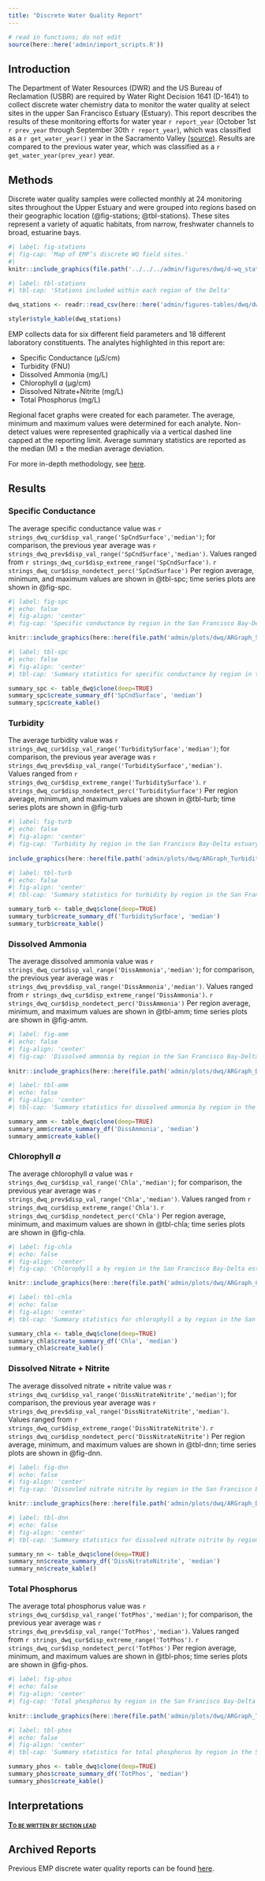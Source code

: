 ```yaml
---
title: "Discrete Water Quality Report"
---
```


```r
# read in functions; do not edit
source(here::here('admin/import_scripts.R'))
```

## Introduction

The Department of Water Resources (DWR) and the US Bureau of Reclamation (USBR) are required by Water Right Decision 1641 (D-1641) to collect discrete water chemistry data to monitor the water quality at select sites in the upper San Francisco Estuary (Estuary). This report describes the results of these monitoring efforts for water year `r report_year` (October 1st `r prev_year` through September 30th `r report_year`), which was classified as a `r get_water_year()` year in the Sacramento Valley [(source)](https://cdec.water.ca.gov/reportapp/javareports?name=WSIHIST). Results are compared to the previous water year, which was classified as a `r get_water_year(prev_year)` year.

## Methods

Discrete water quality samples were collected monthly at 24 monitoring sites throughout the Upper Estuary and were grouped into regions based on their geographic location (@fig-stations; @tbl-stations). These sites represent a variety of aquatic habitats, from narrow, freshwater channels to broad, estuarine bays.

```r
#| label: fig-stations
#| fig-cap: 'Map of EMP’s discrete WQ field sites.'
#| 
knitr::include_graphics(file.path('../../../admin/figures/dwq/d-wq_station_map.jpg'))
```

```r
#| label: tbl-stations
#| tbl-cap: 'Stations included within each region of the Delta'

dwq_stations <- readr::read_csv(here::here('admin/figures-tables/dwq/dwq-stations.csv'))

styler$style_kable(dwq_stations)
```

EMP collects data for six different field parameters and 18 different laboratory constituents. The analytes highlighted in this report are:

-   Specific Conductance (μS/cm)
-   Turbidity (FNU)
-   Dissolved Ammonia (mg/L)
-   Chlorophyll *a* (μg/cm)
-   Dissolved Nitrate+Nitrite (mg/L)
-   Total Phosphorus (mg/L)

Regional facet graphs were created for each parameter. The average, minimum and maximum values were determined for each analyte. Non-detect values were represented graphically via a vertical dashed line capped at the reporting limit. Average summary statistics are reported as the median (M) ± the median average deviation.

For more in-depth methodology, see [here](https://portal.edirepository.org/nis/metadataviewer?packageid=edi.1320.6).

## Results

### Specific Conductance

The average specific conductance value was `r strings_dwq_cur$disp_val_range('SpCndSurface','median')`; for comparison, the previous year average was `r strings_dwq_prev$disp_val_range('SpCndSurface','median')`. Values ranged from `r strings_dwq_cur$disp_extreme_range('SpCndSurface')`. `r strings_dwq_cur$disp_nondetect_perc('SpCndSurface')` Per region average, minimum, and maximum values are shown in @tbl-spc; time series plots are shown in @fig-spc.

```r
#| label: fig-spc
#| echo: false
#| fig-align: 'center'
#| fig-cap: 'Specific conductance by region in the San Francisco Bay-Delta estuary.'

knitr::include_graphics(here::here(file.path('admin/plots/dwq/ARGraph_SpCndSurface.jpg')))
```

:::: {.content-visible when-format="html"}

```r
#| label: tbl-spc
#| echo: false
#| fig-align: 'center'
#| tbl-cap: 'Summary statistics for specific conductance by region in the San Francisco Bay-Delta estuary.'

summary_spc <- table_dwq$clone(deep=TRUE)
summary_spc$create_summary_df('SpCndSurface', 'median')
summary_spc$create_kable()
```

::::

### Turbidity

The average turbidity value was `r strings_dwq_cur$disp_val_range('TurbiditySurface','median')`; for comparison, the previous year average was `r strings_dwq_prev$disp_val_range('TurbiditySurface','median')`. Values ranged from `r strings_dwq_cur$disp_extreme_range('TurbiditySurface')`. `r strings_dwq_cur$disp_nondetect_perc('TurbiditySurface')` Per region average, minimum, and maximum values are shown in @tbl-turb; time series plots are shown in @fig-turb

```r
#| label: fig-turb
#| echo: false
#| fig-align: 'center'
#| fig-cap: 'Turbidity by region in the San Francisco Bay-Delta estuary.'
 
include_graphics(here::here(file.path('admin/plots/dwq/ARGraph_TurbiditySurface.jpg')))
```

:::: {.content-visible when-format="html"}

```r
#| label: tbl-turb
#| echo: false
#| fig-align: 'center'
#| tbl-cap: 'Summary statistics for turbidity by region in the San Francisco Bay-Delta estuary.'

summary_turb <- table_dwq$clone(deep=TRUE)
summary_turb$create_summary_df('TurbiditySurface', 'median')
summary_turb$create_kable()
```

::::

### Dissolved Ammonia

The average dissolved ammonia value was `r strings_dwq_cur$disp_val_range('DissAmmonia','median')`; for comparison, the previous year average was `r strings_dwq_prev$disp_val_range('DissAmmonia','median')`. Values ranged from `r strings_dwq_cur$disp_extreme_range('DissAmmonia')`. `r strings_dwq_cur$disp_nondetect_perc('DissAmmonia')` Per region average, minimum, and maximum values are shown in @tbl-amm; time series plots are shown in @fig-amm.

```r
#| label: fig-amm
#| echo: false
#| fig-align: 'center'
#| fig-cap: 'Dissolved ammonia by region in the San Francisco Bay-Delta estuary.'
 
knitr::include_graphics(here::here(file.path('admin/plots/dwq/ARGraph_DissAmmonia.jpg')))
```

:::: {.content-visible when-format="html"}

```r
#| label: tbl-amm
#| echo: false
#| fig-align: 'center'
#| tbl-cap: 'Summary statistics for dissolved ammonia by region in the San Francisco Bay-Delta estuary.'

summary_amm <- table_dwq$clone(deep=TRUE)
summary_amm$create_summary_df('DissAmmonia', 'median')
summary_amm$create_kable()
```

::::

### Chlorophyll *a*

The average chlorophyll *a* value was `r strings_dwq_cur$disp_val_range('Chla','median')`; for comparison, the previous year average was `r strings_dwq_prev$disp_val_range('Chla','median')`. Values ranged from `r strings_dwq_cur$disp_extreme_range('Chla')`. `r strings_dwq_cur$disp_nondetect_perc('Chla')` Per region average, minimum, and maximum values are shown in @tbl-chla; time series plots are shown in @fig-chla.

```r
#| label: fig-chla
#| echo: false
#| fig-align: 'center'
#| fig-cap: 'Chlorophyll a by region in the San Francisco Bay-Delta estuary.'

knitr::include_graphics(here::here(file.path('admin/plots/dwq/ARGraph_Chla.jpg')))
```

:::: {.content-visible when-format="html"}

```r
#| label: tbl-chla
#| echo: false
#| fig-align: 'center'
#| tbl-cap: 'Summary statistics for chlorophyll a by region in the San Francisco Bay-Delta estuary.'

summary_chla <- table_dwq$clone(deep=TRUE)
summary_chla$create_summary_df('Chla', 'median')
summary_chla$create_kable()
```

::::

### Dissolved Nitrate + Nitrite

The average dissolved nitrate + nitrite value was `r strings_dwq_cur$disp_val_range('DissNitrateNitrite','median')`; for comparison, the previous year average was `r strings_dwq_prev$disp_val_range('DissNitrateNitrite','median')`. Values ranged from `r strings_dwq_cur$disp_extreme_range('DissNitrateNitrite')`. `r strings_dwq_cur$disp_nondetect_perc('DissNitrateNitrite')` Per region average, minimum, and maximum values are shown in @tbl-dnn; time series plots are shown in @fig-dnn.

```r
#| label: fig-dnn
#| echo: false
#| fig-align: 'center'
#| fig-cap: 'Dissovled nitrate nitrite by region in the San Francisco Bay-Delta estuary.'

knitr::include_graphics(here::here(file.path('admin/plots/dwq/ARGraph_DissNitrateNitrite.jpg')))
```

:::: {.content-visible when-format="html"}

```r
#| label: tbl-dnn
#| echo: false
#| fig-align: 'center'
#| tbl-cap: 'Summary statistics for dissolved nitrate nitrite by region in the San Francisco Bay-Delta estuary.'

summary_nn <- table_dwq$clone(deep=TRUE)
summary_nn$create_summary_df('DissNitrateNitrite', 'median')
summary_nn$create_kable()
```

::::

### Total Phosphorus

The average total phosphorus value was `r strings_dwq_cur$disp_val_range('TotPhos','median')`; for comparison, the previous year average was `r strings_dwq_prev$disp_val_range('TotPhos','median')`. Values ranged from `r strings_dwq_cur$disp_extreme_range('TotPhos')`. `r strings_dwq_cur$disp_nondetect_perc('TotPhos')` Per region average, minimum, and maximum values are shown in @tbl-phos; time series plots are shown in @fig-phos.

```r
#| label: fig-phos
#| echo: false
#| fig-align: 'center'
#| fig-cap: 'Total phosphorus by region in the San Francisco Bay-Delta estuary.'
 
knitr::include_graphics(here::here(file.path('admin/plots/dwq/ARGraph_TotPhos.jpg')))
```

:::: {.content-visible when-format="html"}

```r
#| label: tbl-phos
#| echo: false
#| fig-align: 'center'
#| tbl-cap: 'Summary statistics for total phosphorus by region in the San Francisco Bay-Delta estuary.'

summary_phos <- table_dwq$clone(deep=TRUE)
summary_phos$create_summary_df('TotPhos', 'median')
summary_phos$create_kable()
```

::::

## Interpretations

[[**To be written by section lead**]{.underline}]{.smallcaps}

## Archived Reports

Previous EMP discrete water quality reports can be found [here](https://github.com/emp-dwr/emp-website/tree/gh-pages/admin/archive/d-wq).
